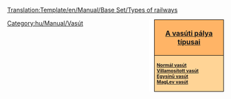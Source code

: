 <noinclude>[[Translation:Template/en/Manual/Base Set/Types of railways]]</noinclude><noinclude></noinclude><div style="float:right; padding-left:12px; background:#ffffff;">
<div style="width:150px; border:1px solid #000000; background:#ffb466; padding:5px; -moz-border-radius-topleft:5px; -moz-border-radius-topright:5px; font-size: 12pt;">
<center><strong><font size="3">[[hu/Vasúti pálya típusai|A vasúti pálya típusai]]</font></strong></center>
</div>
<div style="width:150px;  border:1px solid black; border-top-width: 0px; background:#ffd496; padding:5px; -moz-border-radius-bottomleft:5px; -moz-border-radius-bottomright:8px; font-size: 8pt;">
<strong>
[[hu/Manual/Base Set/Normál vasút|Normál vasút]]<br/>
[[hu/Manual/Base Set/Villamosított vasút|Villamosított vasút]]<br/>
[[hu/Manual/Base Set/Egysínű vasút|Egysínű vasút]]<br/>
[[hu/MagLev vasút|MagLev vasút]]
</strong>
</div>
</div>
<includeonly>[[Category:hu/Manual/Vasút]]</includeonly>